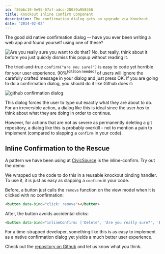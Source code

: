 ```yaml
---
id: f36b6c19-9e95-57af-adcc-28039a958366
title: Knockout Inline Confirm Component
description: The confirmation dialog gets an upgrade via Knockout.
date: '2014-02-02'
---
```



The good old native confirmation dialog -- have you ever been writing a web app and found yourself using one of these?

![Are you really sure you want to do that? No, but really, think about it before you just quickly dismiss this popup without reading it.](./confirm.png)

The tried-and-true `confirm("are you sure?")` is easy to code yet horrible for your user experience. 90%<sup>[citation needed]</sup> of users will ignore the carefully crafted message in your dialog and just press OK. If you are going to do a confirmation dialog, you should do it like Github does it:

![github confirmation dialog](./github-confirm.png)

This dialog forces the user to type out exactly what they are about to do. For an irreversible action, a dialog like this is ideal since the user _has_ to think about what they are doing in order to continue.

However, for actions that are not as severe as permanently deleting a git repository, a dialog like this is probably overkill - not to mention a pain to implement (compared to slapping a `confirm` in your code).

## Inline Confirmation to the Rescue

A pattern we have been using at [CivicSource](https://www.civicsource.com/) is the inline-confirm. Try out the demo:

<KnockoutDemo />

We wrapped up the code to do this in a reusable knockout binding handler. To use it, it is just as easy as slapping a `confirm` in your code.

Before, a button just calls the `remove` function on the view model when it is clicked with no confirmation:

```html
<button data-bind="click: remove"></button>
```

After, the button avoids accidental clicks:

```html
<button data-bind="inlineConfirm: ['Delete', 'Are you really sure?', 'Deleting…'], submitFunction: remove"></button>
```

For a time-strapped developer, something like this is as easy to implement as a native confirmation dialog yet yields a much better user experience.

Check out the [repository on Github](https://github.com/civicsource/knockout-inline-confirm) and let us know what you think.